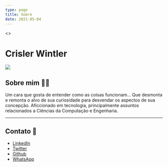 ```yaml
---
type: page
title: Sobre
date: 2021-05-04
---
```

 

<>
<h1>Crisler Wintler</h1>
  <Image
  src="/images/my.jpg"
   width={200}
  height={200}
  priority
  className="next-image"
  />
</>

## Sobre mim 🐱‍💻
Um cara que gosta de entender como as coisas funcionam... Que desmonta e remonta o alvo de sua curiosidade 
para desvendar os aspectos de sua concepção. Aficcionado em tecnologia, principalmente assuntos relacionados a Ciências da
Computação e Engenharia.


---
## Contato 📱

- [LinkedIn](https://www.linkedin.com/in/crisler-wintler-l-da-silva-550488202/)
- [Twitter](https://twitter.com/crislerguitar)
- [Github](https://github.com/crislerwin)
- [WhatsApp](https://wa.me/message/G2MTGZR52DQDO1)